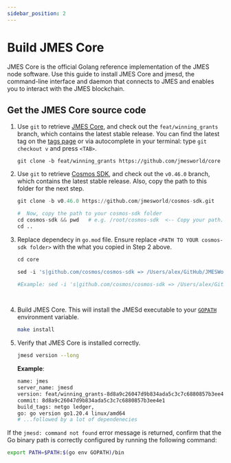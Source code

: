 ```yaml
---
sidebar_position: 2
---
```



# Build JMES Core

JMES Core is the official Golang reference implementation of the JMES node software. Use this guide to install JMES Core and jmesd, the command-line interface and daemon that connects to JMES and enables you to interact with the JMES blockchain.

## Get the JMES Core source code

1. Use `git` to retrieve [JMES Core](https://github.com/jmesworld/core/), and check out the `feat/winning_grants` branch, which contains the latest stable release. You can find the latest tag on the [tags page](https://github.com/jmesworld/core/tags) or via autocomplete in your terminal: type `git checkout v` and press `<TAB>`.

   ```
   git clone -b feat/winning_grants https://github.com/jmesworld/core
   ```

2. Use `git` to retrieve [Cosmos SDK](https://github.com/jmesworld/cosmos/), and check out the `v0.46.0` branch, which contains the latest stable release. Also, copy the path to this folder for the next step.

   ```py
   git clone -b v0.46.0 https://github.com/jmesworld/cosmos-sdk.git

   #  Now, copy the path to your cosmos-sdk folder
   cd cosmos-sdk && pwd   # e.g. /root/cosmos-sdk  <-- Copy your path. You will need it in the next step!!
   cd ..
   ```

3. Replace dependecy in `go.mod` file. Ensure replace `<PATH TO YOUR cosmos-sdk folder>` with the what you copied in Step 2 above.

   ```py
   cd core

   sed -i 's|github.com/cosmos/cosmos-sdk => /Users/alex/GitHub/JMESWorld/cosmos-sdk| github.com/cosmos/cosmos-sdk => <PATH TO YOUR cosmos-sdk folder>|g' go.mod

   #Example: sed -i 's|github.com/cosmos/cosmos-sdk => /Users/alex/GitHub/JMESWorld/cosmos-sdk|github.com/cosmos/cosmos-sdk => /root/cosmos-sdk|g' go.mod

 
   ```

4. Build JMES Core. This will install the JMESd executable to your [ `GOPATH` ](https://go.dev/doc/gopath_code) environment variable.

   ```bash
   make install
   ```

3. Verify that JMES Core is installed correctly.

   ```bash
   jmesd version --long
   ```

   **Example**:

   ```bash
   name: jmes
   server_name: jmesd
   version: feat/winning_grants-8d8a9c26047d9b834ada5c3c7c6880857b3ee4e1
   commit: 8d8a9c26047d9b834ada5c3c7c6880857b3ee4e1
   build_tags: netgo ledger,
   go: go version go1.20.4 linux/amd64
   # ...followed by a lot of dependenecies
   ```

<Admonition type="tip" icon="💡">

If the `jmesd: command not found` error message is returned, confirm that the Go binary path is correctly configured by running the following command:

```bash
export PATH=$PATH:$(go env GOPATH)/bin
```

</Admonition>
